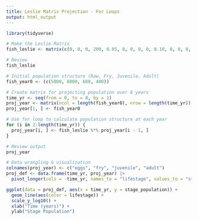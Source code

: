 ```yaml
---
title: Leslie Matrix Projection - For Loops
output: html_output
---
```


```r
library(tidyverse)
```

```r
# Make the Leslie Matrix
fish_leslie <- matrix(c(0, 0, 0, 200, 0.05, 0, 0, 0, 0, 0.10, 0, 0, 0, 0, 0.16, 0.9), nrow = 4, ncol = 4, byrow = TRUE)

# Review
fish_leslie

# Initial population structure (Row, Fry, Juvenile, Adult)
fish_year0 <- (c(5000, 8000, 600, 400))

# Create matrix for projecting population over 8 years
time_yr <- seq(from = 0, to = 8, by = 1)
proj_year <- matrix(ncol = length(fish_year0), nrow = length(time_yr))
proj_year[1, ] <- fish_year0

# Use for loop to calculate population structure at each year
for (i in 2:length(time_yr)) {
  proj_year[i, ] <- fish_leslie %*% proj_year[i - 1, ]
}

# Review output
proj_year

# Data wrangling & visualization
colnames(proj_year) <- c("eggs", "fry", "juvenile", "adult")
proj_def <- data.frame(time_yr, proj_year) |>
  pivot_longer(cols = -time_yr, names_to = "lifestage", values_to = "stage_population")

ggplot(data = proj_def, aes(x = time_yr, y = stage_population)) +
  geom_line(aes(color = lifestage)) +
  scale_y_log10() +
  xlab("Time (years)") +
  ylab("Stage Population")
```
